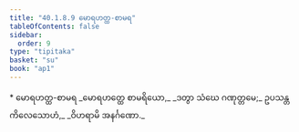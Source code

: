 ```yaml
---
title: "40.1.8.9 မောရဟတ္ထ-စာမရ"
tableOfContents: false
sidebar:
  order: 9
type: "tipitaka"
basket: "su"
book: "ap1"
---
```



<DynamicBreadcrumb />

<Paragraph type="center" book="ap1">
* မောရဟတ္ထ-စာမရ
</Paragraph>

<Division number="117" book="ap1" e="ch" v="20" p="361">

<Paragraph number="4414" type="verses" book="ap1">
_မောရဟတ္ထေ စာမရိယော,_  
_ဒတွာ သံဃေ ဂဏုတ္တမေ;_  
ဥပသန္တကိလေသောဟံ,_  
_ဝိဟရာမိ အနင်္ဂဏော._
</Paragraph>
</Division>